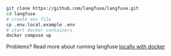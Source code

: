 ```bash copy
git clone https://github.com/langfuse/langfuse.git
cd langfuse
# create env file
cp .env.local.example .env
# start docker containers
docker compose up
```

Problems? Read more about running langfuse [locally with
docker](local.md)
